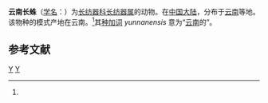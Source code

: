 {{Speciesbox
| taxon = Hersilia yunnanensis
| binomial_authority = Wang ''et al'', 1993<ref name='id12909'>{{cite web| url =http://www.bioinfo.cn/db05/BjdwSpecies.php?action=view&id=12909| title =云南长蛛| work =《中国动物物种编目数据库》| publisher =中国科学院微生物研究所| author =中国科学院动物研究所| accessdate =2009-04-28| deadurl =yes| archiveurl =https://web.archive.org/web/20160305034805/http://www.bioinfo.cn/db05/BjdwSpecies.php?action=view&id=12909| archivedate =2016-03-05}}</ref>
}}

'''云南长蛛'''（[[学名|学名]]：{{lang|la|''Hersilia yunnanensis''}}）为[[长纺器科|长纺器科]][[长纺器属|长纺器属]]的动物。在[[中国大陆|中国大陆]]，分布于[[云南|云南]]等地。该物种的模式产地在云南。<ref name='id12909'/>其[[种加词|种加词]] ''yunnanensis'' 意为“[[云南|云南]]的”。

== 参考文献 ==
{{reflist}}

{{蜘蛛小作品}}

{{taxonbar}}
[[Category:_1993年描述的动物|Y]]
[[Category:长纺器属|Y]]